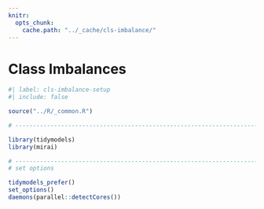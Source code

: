 ```yaml
---
knitr:
  opts_chunk:
    cache.path: "../_cache/cls-imbalance/"
---
```


# Class Imbalances {#sec-cls-imbalance}

```r
#| label: cls-imbalance-setup
#| include: false

source("../R/_common.R")

# ------------------------------------------------------------------------------

library(tidymodels)
library(mirai)

# ------------------------------------------------------------------------------
# set options

tidymodels_prefer()
set_options()
daemons(parallel::detectCores())
```
